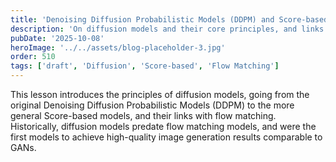 ```yaml
---
title: 'Denoising Diffusion Probabilistic Models (DDPM) and Score-based Models'
description: 'On diffusion models and their core principles, and links with flow matching'
pubDate: '2025-10-08'
heroImage: '../../assets/blog-placeholder-3.jpg'
order: 510
tags: ['draft', 'Diffusion', 'Score-based', 'Flow Matching']
---
```




This lesson introduces the principles of diffusion models, going from the original Denoising Diffusion Probabilistic Models (DDPM) to the more general Score-based models, and their links with flow matching.
Historically, diffusion models predate flow matching models, and were the first models to achieve high-quality image generation results comparable to GANs.


